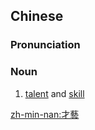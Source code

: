 {{also|才艺}}
==Chinese==
{{zh-forms|s=才艺}}

===Pronunciation===
{{zh-pron
|m=cáiyì
|c=coi4 ngai6
|mn=châi-gē
|cat=n
}}

===Noun===
{{zh-noun}}

# [[talent]] and [[skill]]

[[zh-min-nan:才藝]]